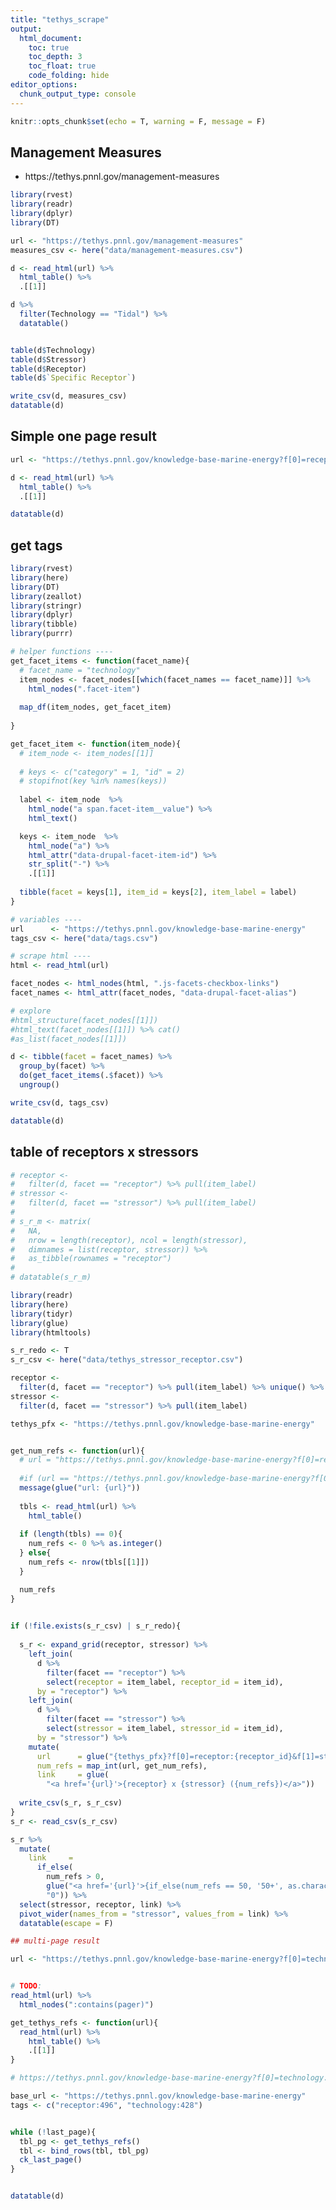 ```yaml
---
title: "tethys_scrape"
output:
  html_document:
    toc: true
    toc_depth: 3
    toc_float: true
    code_folding: hide
editor_options: 
  chunk_output_type: console
---
```


```r
knitr::opts_chunk$set(echo = T, warning = F, message = F)
```

## Management Measures

* https://tethys.pnnl.gov/management-measures

```r
library(rvest)
library(readr)
library(dplyr)
library(DT)

url <- "https://tethys.pnnl.gov/management-measures"
measures_csv <- here("data/management-measures.csv")

d <- read_html(url) %>% 
  html_table() %>% 
  .[[1]]

d %>% 
  filter(Technology == "Tidal") %>% 
  datatable()


table(d$Technology)
table(d$Stressor)
table(d$Receptor)
table(d$`Specific Receptor`)

write_csv(d, measures_csv)
datatable(d)

```


## Simple one page result

```r
url <- "https://tethys.pnnl.gov/knowledge-base-marine-energy?f[0]=receptor:496&f[1]=technology:428"

d <- read_html(url) %>% 
  html_table() %>% 
  .[[1]]

datatable(d)
```

## get tags

```r
library(rvest)
library(here)
library(DT)
library(zeallot)
library(stringr)
library(dplyr)
library(tibble)
library(purrr)

# helper functions ----
get_facet_items <- function(facet_name){
  # facet_name = "technology"
  item_nodes <- facet_nodes[[which(facet_names == facet_name)]] %>% 
    html_nodes(".facet-item")
  
  map_df(item_nodes, get_facet_item)
  
}

get_facet_item <- function(item_node){
  # item_node <- item_nodes[[1]]
  
  # keys <- c("category" = 1, "id" = 2)
  # stopifnot(key %in% names(keys))
  
  label <- item_node  %>%
    html_node("a span.facet-item__value") %>% 
    html_text()

  keys <- item_node  %>%
    html_node("a") %>%
    html_attr("data-drupal-facet-item-id") %>% 
    str_split("-") %>% 
    .[[1]]
  
  tibble(facet = keys[1], item_id = keys[2], item_label = label)
}

# variables ----
url      <- "https://tethys.pnnl.gov/knowledge-base-marine-energy"
tags_csv <- here("data/tags.csv")

# scrape html ----
html <- read_html(url)

facet_nodes <- html_nodes(html, ".js-facets-checkbox-links")
facet_names <- html_attr(facet_nodes, "data-drupal-facet-alias")

# explore
#html_structure(facet_nodes[[1]])
#html_text(facet_nodes[[1]]) %>% cat()
#as_list(facet_nodes[[1]])

d <- tibble(facet = facet_names) %>% 
  group_by(facet) %>%
  do(get_facet_items(.$facet)) %>% 
  ungroup()

write_csv(d, tags_csv)

datatable(d)
```

## table of receptors x stressors

```r
# receptor <- 
#   filter(d, facet == "receptor") %>% pull(item_label)
# stressor <- 
#   filter(d, facet == "stressor") %>% pull(item_label)
# 
# s_r_m <- matrix(
#   NA, 
#   nrow = length(receptor), ncol = length(stressor),
#   dimnames = list(receptor, stressor)) %>% 
#   as_tibble(rownames = "receptor")
# 
# datatable(s_r_m)

library(readr)
library(here)
library(tidyr)
library(glue)
library(htmltools)

s_r_redo <- T
s_r_csv <- here("data/tethys_stressor_receptor.csv")

receptor <- 
  filter(d, facet == "receptor") %>% pull(item_label) %>% unique() %>% sort()
stressor <- 
  filter(d, facet == "stressor") %>% pull(item_label)

tethys_pfx <- "https://tethys.pnnl.gov/knowledge-base-marine-energy"


get_num_refs <- function(url){
  # url = "https://tethys.pnnl.gov/knowledge-base-marine-energy?f[0]=receptor:280&f[1]=stressor:355"
  
  #if (url == "https://tethys.pnnl.gov/knowledge-base-marine-energy?f[0]=receptor:284&f[1]=stressor:531") browser()
  message(glue("url: {url}"))
  
  tbls <- read_html(url) %>% 
    html_table() 
  
  if (length(tbls) == 0){
    num_refs <- 0 %>% as.integer()
  } else{
    num_refs <- nrow(tbls[[1]])
  }

  num_refs
}

  
if (!file.exists(s_r_csv) | s_r_redo){
  
  s_r <- expand_grid(receptor, stressor) %>% 
    left_join(
      d %>% 
        filter(facet == "receptor") %>% 
        select(receptor = item_label, receptor_id = item_id),
      by = "receptor") %>% 
    left_join(
      d %>% 
        filter(facet == "stressor") %>% 
        select(stressor = item_label, stressor_id = item_id),
      by = "stressor") %>% 
    mutate(
      url      = glue("{tethys_pfx}?f[0]=receptor:{receptor_id}&f[1]=stressor:{stressor_id}"),
      num_refs = map_int(url, get_num_refs),
      link     = glue(
        "<a href='{url}'>{receptor} x {stressor} ({num_refs})</a>"))
  
  write_csv(s_r, s_r_csv)
}
s_r <- read_csv(s_r_csv)

s_r %>% 
  mutate(
    link     = 
      if_else(
        num_refs > 0,
        glue("<a href='{url}'>{if_else(num_refs == 50, '50+', as.character(num_refs))}</a>"),
        "0")) %>% 
  select(stressor, receptor, link) %>% 
  pivot_wider(names_from = "stressor", values_from = link) %>% 
  datatable(escape = F)
```


```r
## multi-page result

url <- "https://tethys.pnnl.gov/knowledge-base-marine-energy?f[0]=technology:428"


# TODO: 
read_html(url) %>% 
  html_nodes(":contains(pager)")

get_tethys_refs <- function(url){
  read_html(url) %>% 
    html_table() %>% 
    .[[1]]
}

# https://tethys.pnnl.gov/knowledge-base-marine-energy?f[0]=technology:428&search=&page=3

base_url <- "https://tethys.pnnl.gov/knowledge-base-marine-energy"
tags <- c("receptor:496", "technology:428")


while (!last_page){
  tbl_pg <- get_tethys_refs()
  tbl <- bind_rows(tbl, tbl_pg)
  ck_last_page()
}


datatable(d)
```




